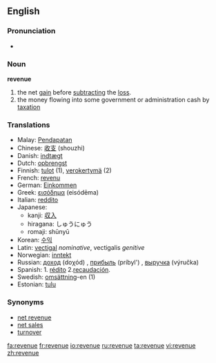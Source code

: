 ==English==

===Pronunciation===
*{{audio|en-us-revenue.ogg|Audio (US)}}


===Noun===
'''revenue'''

#the net [[gain]] before [[subtract]]ing the [[loss]].
#the money flowing into some government or administration cash by [[taxation]]

===Translations===
*Malay: [[Pendapatan]]
*Chinese: [[收支]] (shouzhi)
*Danish: [[indtægt]]
*Dutch: [[opbrengst]]
*Finnish: [[tulot]] (1), [[verokertymä]] (2)
*French: [[revenu]]
*German: [[Einkommen]]
*Greek: [[εισόδημα]] (eisódēma)
*Italian: [[reddito]]
*Japanese: 
**kanji: [[収入]]
**hiragana: しゅうにゅう
**romaji: shūnyū
*Korean: [[수익]]
*Latin: [[vectigal]] ''nominative'', vectigalis ''genitive''
*Norwegian: [[inntekt]]
*Russian: [[доход]] (doχód) {{m}}, [[прибыль]] (príbyl') {{f}}, [[выручка]] (výručka) {{f}}
*Spanish: 1. [[rédito]] 2.[[recaudación]]. 
*Swedish: [[omsättning]]-en (1)
*Estonian: [[tulu]]

===Synonyms===
*[[net revenue]]
*[[net sales]]
*[[turnover]]

[[fa:revenue]]
[[fr:revenue]]
[[io:revenue]]
[[ru:revenue]]
[[ta:revenue]]
[[vi:revenue]]
[[zh:revenue]]